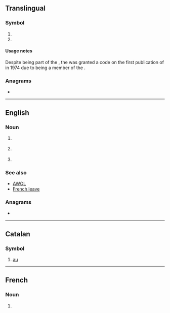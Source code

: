 {{also|Appendix:Variations of "ua"}}
==Translingual==

===Symbol===
{{mul-symbol}}

# {{ISO 3166|1|2|Ukraine|from=1992}}
# {{ISO 3166|1|2|obs=1|Ukrainian Soviet Socialist Republic|Ukrainian SSR|from=1974|to=1992}}

====Usage notes====
Despite being part of the {{w|Soviet Union}}, the {{w|Ukrainian Soviet Socialist Republic|Ukrainian SSR}} was granted a code on the first publication of {{w|ISO 3166}} in 1974 due to being a member of the {{w|United Nations}}.

===Anagrams===
* {{l|mul|AU}}

----

==English==

===Noun===
{{en-noun|~}}

# {{lb|en|military}} {{initialism of|en|[[unauthorized]] [[absence]]}}
# {{lb|en|countable|UK|government}} {{initialism of|en|unitary authority}}
# {{lb|en|countable|computing}} {{initialism of|en|user agent}}

===See also===
* [[AWOL]]
* [[French leave]]

===Anagrams===
* {{anagrams|en|a=au|A. U.|A.U.|AU|Au|a.u.|au}}

----

==Catalan==

===Symbol===
{{head|ca|symbol}}

# [[au]] {{gloss|astronomical unit}}

----

==French==

===Noun===
{{head|fr|noun}}
# {{abbreviation of|fr|unité astronomique}}